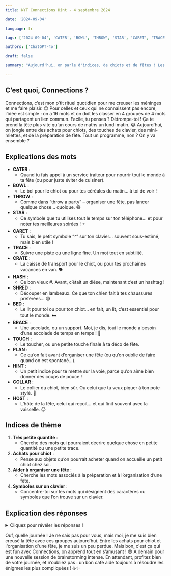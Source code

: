```yaml
---
title: NYT Connections Hint - 4 septembre 2024

date: '2024-09-04'

language: fr

tags: ['2024-09-04', 'CATER', 'BOWL', 'THROW', 'STAR', 'CARET', 'TRACE', 'CRATE', 'HASH', 'SHRED', 'BED', 'BRACE', 'TOUCH', 'PLAN', 'HINT', 'COLLAR', 'HOST']

authors: ['ChatGPT-4o']

draft: false

summary: "Aujourd'hui, on parle d'indices, de chiots et de fêtes ! Les mots cachés sont parfois bien trompeurs..."

---
```


## C’est quoi, Connections ?

Connections, c’est mon p’tit rituel quotidien pour me creuser les méninges et me faire plaisir. 😌 Pour celles et ceux qui ne connaissent pas encore, l’idée est simple : on a 16 mots et on doit les classer en 4 groupes de 4 mots qui partagent un lien commun. Facile, tu penses ? Détrompe-toi ! Ça te prend la tête plus vite qu’un cours de maths un lundi matin. 😂 Aujourd'hui, on jongle entre des achats pour chiots, des touches de clavier, des mini-miettes, et de la préparation de fête. Tout un programme, non ? On y va ensemble ? 

## Explications des mots

- **CATER** :
  - Quand tu fais appel à un service traiteur pour nourrir tout le monde à ta fête (ou pour juste éviter de cuisiner).
- **BOWL** :
  - Le bol pour le chiot ou pour tes céréales du matin… à toi de voir !
- **THROW** :
  - Comme dans “throw a party” – organiser une fête, pas lancer quelque chose… quoique. 😅
- **STAR** :
  - Ce symbole que tu utilises tout le temps sur ton téléphone… et pour noter tes meilleures soirées ! ⭐
- **CARET** :
  - Tu sais, le petit symbole “^” sur ton clavier… souvent sous-estimé, mais bien utile !
- **TRACE** :
  - Suivre une piste ou une ligne fine. Un mot tout en subtilité.
- **CRATE** :
  - La caisse de transport pour le chiot, ou pour tes prochaines vacances en van. 🐕
- **HASH** :
  - Ce bon vieux #. Avant, c’était un dièse, maintenant c’est un hashtag !
- **SHRED** :
  - Découper en lambeaux. Ce que ton chien fait à tes chaussures préférées… 😅
- **BED** :
  - Le lit pour toi ou pour ton chiot… en fait, un lit, c’est essentiel pour tout le monde. 🛏️
- **BRACE** :
  - Une accolade, ou un support. Moi, je dis, tout le monde a besoin d’une accolade de temps en temps ! 🤗
- **TOUCH** :
  - Le toucher, ou une petite touche finale à ta déco de fête.
- **PLAN** :
  - Ce qu’on fait avant d’organiser une fête (ou qu’on oublie de faire quand on est spontané…).
- **HINT** :
  - Un petit indice pour te mettre sur la voie, parce qu’on aime bien donner des coups de pouce !
- **COLLAR** :
  - Le collier du chiot, bien sûr. Ou celui que tu veux piquer à ton pote stylé. 🐶
- **HOST** :
  - L’hôte de la fête, celui qui reçoit… et qui finit souvent avec la vaisselle. 😉

## Indices de thème

1. **Très petite quantité** :
   - Cherche des mots qui pourraient décrire quelque chose en petite quantité ou une petite trace.
2. **Achats pour chiot** :
   - Pense aux objets qu’on pourrait acheter quand on accueille un petit chiot chez soi.
3. **Aider à organiser une fête** :
   - Cherche les mots associés à la préparation et à l’organisation d’une fête.
4. **Symboles sur un clavier** :
   - Concentre-toi sur les mots qui désignent des caractères ou symboles que l’on trouve sur un clavier.

## Explication des réponses

<details>
  <summary>Cliquez pour révéler les réponses !</summary>

- **Très petite quantité** : HINT, TOUCH, TRACE, SHRED
  - Ce sont tous des mots qui évoquent quelque chose de petit ou une quantité infime, comme une petite miette de quelque chose, ou une légère trace. On reste dans le discret !

- **Achats pour chiot** : BED, BOWL, COLLAR, CRATE
  - Les essentiels pour chouchouter ton nouveau compagnon à quatre pattes. Parce que même un chiot a besoin de son petit confort, non ? 🐾

- **Aider à organiser une fête** : CATER, HOST, THROW, PLAN
  - Tous ces mots sont liés à l'organisation et à la gestion d’une soirée. Quand tu veux que ta fête soit inoubliable, tu penses à tout ça !

- **Symboles sur un clavier** : BRACE, CARET, HASH, STAR
  - Si tu passes tes journées sur un ordi comme moi, tu les connais bien ! Ces symboles sont tes compagnons de route dans toutes tes communications en ligne.

</details>

Ouf, quelle journée ! Je ne sais pas pour vous, mais moi, je me suis bien creusé la tête avec ces groupes aujourd’hui. Entre les achats pour chiot et l'organisation d'une fête, je me suis un peu perdue. Mais bon, c'est ça qui est fun avec Connections, on apprend tout en s’amusant ! 😄 À demain pour une nouvelle session de brainstorming intense. En attendant, profitez bien de votre journée, et n’oubliez pas : un bon café aide toujours à résoudre les énigmes les plus compliquées ! ☕✨